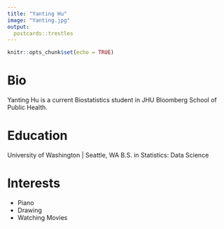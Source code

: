 ```yaml
---
title: "Yanting Hu"
image: "Yanting.jpg"
output:
  postcards::trestles
---
```

```r
knitr::opts_chunk$set(echo = TRUE)
```

# Bio

Yanting Hu is a current Biostatistics student in JHU Bloomberg School of Public Health.

# Education

University of Washington | Seattle, WA
B.S. in Statistics: Data Science

# Interests

- Piano
- Drawing
- Watching Movies
